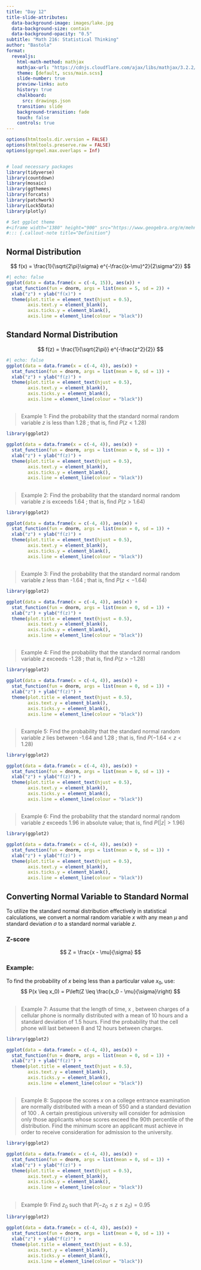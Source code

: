 ```yaml
---
title: "Day 12"
title-slide-attributes:
  data-background-image: images/lake.jpg
  data-background-size: contain
  data-background-opacity: "0.5"
subtitle: "Math 216: Statistical Thinking"
author: "Bastola"
format:
  revealjs:
    html-math-method: mathjax
    mathjax-url: "https://cdnjs.cloudflare.com/ajax/libs/mathjax/3.2.2/MathJax.js" 
    theme: [default, scss/main.scss]
    slide-number: true
    preview-links: auto
    history: true
    chalkboard: 
      src: drawings.json
    transition: slide
    background-transition: fade    
    touch: false
    controls: true
---
```


```r
options(htmltools.dir.version = FALSE)
options(htmltools.preserve.raw = FALSE)
options(ggrepel.max.overlaps = Inf)


# load necessary packages
library(tidyverse)
library(countdown)
library(mosaic)
library(ggthemes)
library(forcats)
library(patchwork)
library(Lock5Data)
library(plotly)

# Set ggplot theme
#<iframe width="1380" height="900" src="https://www.geogebra.org/m/mehn8u8s"></iframe>
#::: {.callout-note title="Definition"}
```



## Normal Distribution


$$
 f(x) = \frac{1}{\sqrt{2\pi}\sigma} e^{-\frac{(x-\mu)^2}{2\sigma^2}}
$$

```r
#| echo: false
ggplot(data = data.frame(x = c(-4, 15)), aes(x)) + 
  stat_function(fun = dnorm, args = list(mean = 5, sd = 2)) +
  xlab("z") + ylab("f(x)") + 
  theme(plot.title = element_text(hjust = 0.5),
        axis.text.y = element_blank(),
        axis.ticks.y = element_blank(),
        axis.line = element_line(colour = "black"))

```

## Standard Normal Distribution

$$
 f(z) = \frac{1}{\sqrt{2\pi}} e^{-\frac{z^2}{2}}
$$

```r
#| echo: false
ggplot(data = data.frame(x = c(-4, 4)), aes(x)) + 
  stat_function(fun = dnorm, args = list(mean = 0, sd = 1)) +
  xlab("z") + ylab("f(z)") + 
  theme(plot.title = element_text(hjust = 0.5),
        axis.text.y = element_blank(),
        axis.ticks.y = element_blank(),
        axis.line = element_line(colour = "black"))

```


##  {.font70}

> Example 1: Find the probability that the standard normal random variable $z$ is less than 1.28 ; that is, find $P(z<1.28)$

::: row
::: left

```r
library(ggplot2)

ggplot(data = data.frame(x = c(-4, 4)), aes(x)) + 
  stat_function(fun = dnorm, args = list(mean = 0, sd = 1)) +
  xlab("z") + ylab("f(z)") + 
  theme(plot.title = element_text(hjust = 0.5),
        axis.text.y = element_blank(),
        axis.ticks.y = element_blank(),
        axis.line = element_line(colour = "black"))

```


:::


::: right


:::
:::



##  {.font70}

> Example 2: Find the probability that the standard normal random variable $z$ is exceeds 1.64 ; that is, find $P(z>1.64)$

::: row
::: left

```r
library(ggplot2)

ggplot(data = data.frame(x = c(-4, 4)), aes(x)) + 
  stat_function(fun = dnorm, args = list(mean = 0, sd = 1)) +
  xlab("z") + ylab("f(z)") + 
  theme(plot.title = element_text(hjust = 0.5),
        axis.text.y = element_blank(),
        axis.ticks.y = element_blank(),
        axis.line = element_line(colour = "black"))

```


:::


::: right


:::
:::


##  {.font70}

> Example 3: Find the probability that the standard normal random variable $z$ less than -1.64 ; that is, find $P(z<-1.64)$


::: row
::: left

```r
library(ggplot2)

ggplot(data = data.frame(x = c(-4, 4)), aes(x)) + 
  stat_function(fun = dnorm, args = list(mean = 0, sd = 1)) +
  xlab("z") + ylab("f(z)") + 
  theme(plot.title = element_text(hjust = 0.5),
        axis.text.y = element_blank(),
        axis.ticks.y = element_blank(),
        axis.line = element_line(colour = "black"))

```


:::


::: right


:::
:::



##  {.font70}

> Example 4: Find the probability that the standard normal random variable $z$ exceeds -1.28 ; that is, find $P(z>-1.28)$




::: row
::: left

```r
library(ggplot2)

ggplot(data = data.frame(x = c(-4, 4)), aes(x)) + 
  stat_function(fun = dnorm, args = list(mean = 0, sd = 1)) +
  xlab("z") + ylab("f(z)") + 
  theme(plot.title = element_text(hjust = 0.5),
        axis.text.y = element_blank(),
        axis.ticks.y = element_blank(),
        axis.line = element_line(colour = "black"))

```


:::


::: right


:::
:::


##  {.font70}

> Example 5: Find the probability that the standard normal random variable $z$ lies between -1.64 and 1.28 ; that is, find $P(-1.64<z<1.28)$


::: row
::: left

```r
library(ggplot2)

ggplot(data = data.frame(x = c(-4, 4)), aes(x)) + 
  stat_function(fun = dnorm, args = list(mean = 0, sd = 1)) +
  xlab("z") + ylab("f(z)") + 
  theme(plot.title = element_text(hjust = 0.5),
        axis.text.y = element_blank(),
        axis.ticks.y = element_blank(),
        axis.line = element_line(colour = "black"))

```


:::


::: right


:::
:::


##  {.font70}

> Example 6: Find the probability that the standard normal random variable $z$ exceeds 1.96 in absolute value; that is, find $P(|z|>1.96)$


::: row
::: left

```r
library(ggplot2)

ggplot(data = data.frame(x = c(-4, 4)), aes(x)) + 
  stat_function(fun = dnorm, args = list(mean = 0, sd = 1)) +
  xlab("z") + ylab("f(z)") + 
  theme(plot.title = element_text(hjust = 0.5),
        axis.text.y = element_blank(),
        axis.ticks.y = element_blank(),
        axis.line = element_line(colour = "black"))
```


:::


::: right

:::
:::


## Converting Normal Variable to Standard Normal {.font60}

::: cle12
To utilize the standard normal distribution effectively in statistical calculations, we convert a normal random variable $x$ with any mean $\mu$ and standard deviation $\sigma$ to a standard normal variable $z$. 

### Z-score

$$
Z = \frac{x - \mu}{\sigma}
$$



### Example:
To find the probability of $x$ being less than a particular value $x_0$, use:
$$
P(x \leq x_0) = P\left(Z \leq \frac{x_0 - \mu}{\sigma}\right)
$$

:::



##  {.font80}

> Example 7: Assume that the length of time, x , between charges of a cellular phone is normally distributed with a mean of 10 hours and a standard deviation of 1.5 hours. Find the probability that the cell phone will last between 8 and 12 hours between charges.

::: row
::: left

```r
library(ggplot2)

ggplot(data = data.frame(x = c(-4, 4)), aes(x)) + 
  stat_function(fun = dnorm, args = list(mean = 0, sd = 1)) +
  xlab("z") + ylab("f(z)") + 
  theme(plot.title = element_text(hjust = 0.5),
        axis.text.y = element_blank(),
        axis.ticks.y = element_blank(),
        axis.line = element_line(colour = "black"))
```


:::


::: right


:::
:::



##  {.font80}

> Example 8: Suppose the scores $x$ on a college entrance examination are normally distributed with a mean of 550 and a standard deviation of 100 . A certain prestigious university will consider for admission only those applicants whose scores exceed the 90th percentile of the distribution. Find the minimum score an applicant must achieve in order to receive consideration for admission to the university.

::: row
::: left

```r
library(ggplot2)

ggplot(data = data.frame(x = c(-4, 4)), aes(x)) + 
  stat_function(fun = dnorm, args = list(mean = 0, sd = 1)) +
  xlab("z") + ylab("f(z)") + 
  theme(plot.title = element_text(hjust = 0.5),
        axis.text.y = element_blank(),
        axis.ticks.y = element_blank(),
        axis.line = element_line(colour = "black"))
```


:::


::: right


:::
:::


##  {.font80}

> Example 9: Find $z_0$ such that $P\left(-z_0 \leq z \leq z_0\right)=0.95$

::: row
::: left

```r
library(ggplot2)

ggplot(data = data.frame(x = c(-4, 4)), aes(x)) + 
  stat_function(fun = dnorm, args = list(mean = 0, sd = 1)) +
  xlab("z") + ylab("f(z)") + 
  theme(plot.title = element_text(hjust = 0.5),
        axis.text.y = element_blank(),
        axis.ticks.y = element_blank(),
        axis.line = element_line(colour = "black"))
```


:::


::: right


:::
:::

